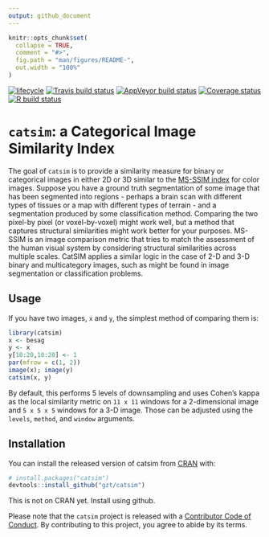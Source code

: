 ```yaml
---
output: github_document
---
```


<!-- README.md is generated from README.Rmd. Please edit that file -->

```r
knitr::opts_chunk$set(
  collapse = TRUE,
  comment = "#>",
  fig.path = "man/figures/README-",
  out.width = "100%"
)
```

<!-- badges: start -->

[![lifecycle](https://img.shields.io/badge/lifecycle-experimental-orange.svg)](https://www.tidyverse.org/lifecycle/#experimental)
[![Travis build status](https://travis-ci.org/gzt/catsim.svg?branch=master)](https://travis-ci.org/gzt/catsim) 
[![AppVeyor build status](https://ci.appveyor.com/api/projects/status/github/gzt/catsim?branch=master&svg=true)](https://ci.appveyor.com/project/gzt/catsim) 
  [![Coverage status](https://codecov.io/gh/gzt/catsim/branch/master/graph/badge.svg)](https://codecov.io/github/gzt/catsim?branch=master)
  [![R build status](https://github.com/gzt/catsim/workflows/R-CMD-check/badge.svg)](https://github.com/gzt/catsim/actions)
  <!-- badges: end -->

# `catsim`: a Categorical Image Similarity Index

The goal of `catsim` is to provide a similarity measure for binary or categorical images in either 2D or 3D
similar to the [MS-SSIM index](https://en.wikipedia.org/wiki/Structural_similarity) for color images. 
Suppose you have a ground truth segmentation of some image
that has been segmented into regions - perhaps a brain scan with different types of tissues or a map 
with different types of terrain - and a segmentation produced by some classification method.
Comparing the two pixel-by pixel (or voxel-by-voxel) might work well, but a method that captures 
structural similarities might work better for your purposes. MS-SSIM is an image comparison metric
that tries to match the assessment of the human visual system by considering structural similarities
across multiple scales. CatSIM applies a similar logic in the case of 2-D and 3-D binary and multicategory
images, such as might be found in image segmentation or classification problems.

## Usage

If you have two images, `x` and `y`, the simplest method of comparing them is:

```r
library(catsim)
x <- besag
y <- x
y[10:20,10:20] <- 1
par(mfrow = c(1, 2))
image(x); image(y)
catsim(x, y)
```

By default, this performs 5 levels of downsampling and uses Cohen's kappa as the local 
similarity metric on `11 x 11` windows for a 2-dimensional image and `5 x 5 x 5`
windows for a 3-D image. Those can be adjusted using the `levels`, `method`, and `window`
arguments. 

## Installation

You can install the released version of catsim from [CRAN](https://CRAN.R-project.org) with:

```r
# install.packages("catsim")
devtools::install_github("gzt/catsim")
```

This is not on CRAN yet. Install using github.

Please note that the `catsim` project is released with a [Contributor Code of Conduct](CODE_OF_CONDUCT.md).
By contributing to this project, you agree to abide by its terms.
